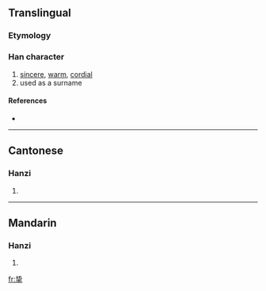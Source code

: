 {{also|摯}}
==Translingual==

===Etymology===
{{Han simp|摯|f=執|t=执}}

===Han character===
{{Han char|rn=64|rad=手|as=06|sn=10|four=|canj=手戈手 (QIQ)}}

# [[sincere]], [[warm]], [[cordial]]
# used as a surname

====References====
* {{Han ref|kx=0431.171|hdz=31863.020|uh=631A|ud=25370}}

----

==Cantonese==

===Hanzi===
{{yue-hanzi|jyut=|y=ji3}}

# {{defn|Cantonese}}

----

==Mandarin==

===Hanzi===
{{cmn-hanzi|tra=摯|pin=[[zhì]] ([[zhi4]])|wg=chih<sup>4</sup>}}

# {{defn|Mandarin}}

[[fr:挚]]